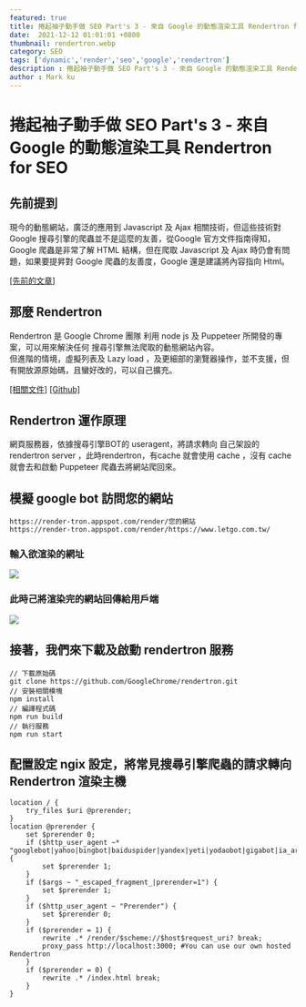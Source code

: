 ```yaml
---
featured: true
title: 捲起袖子動手做 SEO Part's 3 - 來自 Google 的動態渲染工具 Rendertron for SEO
date:  2021-12-12 01:01:01 +0800
thumbnail: rendertron.webp
category: SEO
tags: ['dynamic','render','seo','google','rendertron']
description : 捲起袖子動手做 SEO Part's 3 - 來自 Google 的動態渲染工具 Rendertron for SEO
author : Mark ku
---
```

# 捲起袖子動手做 SEO Part's 3 - 來自 Google 的動態渲染工具 Rendertron for SEO

## 先前提到  
現今的動態網站，廣泛的應用到 Javascript 及 Ajax 相關技術，但這些技術對 Google 搜尋引擎的爬蟲並不是這麼的友善，從Google 官方文件指南得知，Google 爬蟲是非常了解 HTML 結構，但在爬取 Javascript 及 Ajax 時仍會有問題，如果要提昇對 Google 爬蟲的友善度，Google 還是建議將內容指向 Html。

[[先前的文章]](https://blog.markkulab.net/2021/09/10/seo-dynamic-web-page/)

## 那麼 Rendertron 
Rendertron 是 Google Chrome 團隊 利用 node js 及 Puppeteer 所開發的專案，可以用來解決任何 搜尋引擎無法爬取的動態網站內容。  
但進階的情境，虛擬列表及 Lazy load ，及更細部的瀏覽器操作，並不支援，但有開放源原始碼，且蠻好改的，可以自己擴充。

[[相關文件]](https://developers.google.com/search/blog/2019/01/dynamic-rendering-with-rendertron?fbclid=IwAR1PTgr_kts2V0fZQhH2gyzCW0jHhXwi1Gx83c7yZmWe5Yo5VRE6DT_SzL4)
[[Github]](https://github.com/GoogleChrome/rendertron)

## Rendertron 運作原理 
網頁服務器，依據搜尋引擎BOT的 useragent，將請求轉向 自己架設的 rendertron server ，此時rendertron，有cache 就會使用 cache ，沒有 cache 就會去和啟動 Puppeteer 爬蟲去將網站爬回來。

## 模擬 google bot 訪問您的網站

```
https://render-tron.appspot.com/render/您的網站
https://render-tron.appspot.com/render/https://www.letgo.com.tw/
```

### 輸入欲渲染的網址
![](https://i.imgur.com/I7ZE8i5.png)

###  此時己將渲染完的網站回傳給用戶端
![](https://i.imgur.com/iA2Qi6P.jpg)

## 接著，我們來下載及啟動 rendertron 服務

```
// 下載原始碼
git clone https://github.com/GoogleChrome/rendertron.git
// 安裝相關模塊
npm install
// 編譯程式碼
npm run build
// 執行服務
npm run start

```

##  配置設定 ngix 設定，將常見搜尋引擎爬蟲的請求轉向 Rendertron 渲染主機
```
location / {
    try_files $uri @prerender;
}
location @prerender {
    set $prerender 0;
    if ($http_user_agent ~* "googlebot|yahoo|bingbot|baiduspider|yandex|yeti|yodaobot|gigabot|ia_archiver|facebookexternalhit|twitterbot|developers\.google\.com") {
        set $prerender 1;
    }
    if ($args ~ "_escaped_fragment_|prerender=1") {
        set $prerender 1;
    }
    if ($http_user_agent ~ "Prerender") {
        set $prerender 0;
    }
    if ($prerender = 1) {
        rewrite .* /render/$scheme://$host$request_uri? break;
        proxy_pass http://localhost:3000; #You can use our own hosted Rendertron
    }
    if ($prerender = 0) {
        rewrite .* /index.html break;
    }
}
```